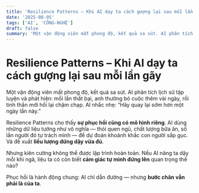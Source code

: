 ```yaml
---
title: 'Resilience Patterns – Khi AI dạy ta cách gượng lại sau mỗi lần gãy'
date: '2025-08-05'
tags: ['AI', 'CÔNG-NGHỆ']
draft: false
summary: 'Một vận động viên mất phong độ, kết quả sa sút. AI phân tích lịch sử tập luyện và phát hiện: mỗi lần'
---
```


# Resilience Patterns – Khi AI dạy ta cách gượng lại sau mỗi lần gãy

Một vận động viên mất phong độ, kết quả sa sút. AI phân tích lịch sử tập luyện và phát hiện: mỗi lần thất bại, anh thường bỏ cuộc thêm vài ngày, rồi tinh thần mới hồi lại chậm chạp. AI nhắc nhẹ: “Hãy quay lại sớm hơn một ngày lần này.”

Resilience Patterns cho thấy **sự phục hồi cũng có mô hình riêng**. AI dùng những dữ liệu tưởng như vô nghĩa — thói quen ngủ, chất lượng bữa ăn, số lần người đó tự trách mình — để dự đoán khoảnh khắc con người sắp gục. Và đề xuất **liều lượng đứng dậy vừa đủ**.

Nhưng kiên cường không thể được lập trình hoàn toàn. Nếu AI nâng ta dậy mỗi khi ngã, liệu ta có còn biết **cảm giác tự mình đứng lên** quan trọng thế nào?

Phục hồi là hành động chung: AI chỉ dẫn đường — nhưng **bước chân vẫn phải là của ta**.